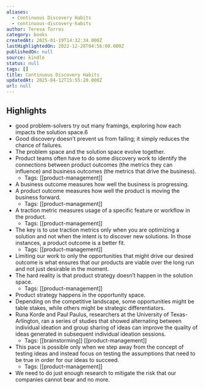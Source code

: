 ```yaml
---
aliases:
  - Continuous Discovery Habits
  - continuous-discovery-habits
author: Teresa Torres
category: books
createdAt: 2025-01-19T14:32:34.000Z
lastHighlightedOn: 2022-12-28T04:56:00.000Z
publishedOn: null
source: kindle
status: null
tags: []
title: Continuous Discovery Habits
updatedAt: 2025-04-12T15:55:20.000Z
url: null
---
```

## Highlights

- good problem-solvers try out many framings, exploring how each impacts the solution space.6
- Good discovery doesn’t prevent us from failing; it simply reduces the chance of failures.
- The problem space and the solution space evolve together.
- Product teams often have to do some discovery work to identify the connections between product outcomes (the metrics they can influence) and business outcomes (the metrics that drive the business).
    - Tags: [[product-management]]
- A business outcome measures how well the business is progressing.
- A product outcome measures how well the product is moving the business forward.
    - Tags: [[product-management]]
- A traction metric measures usage of a specific feature or workflow in the product.
    - Tags: [[product-management]]
- The key is to use traction metrics only when you are optimizing a solution and not when the intent is to discover new solutions. In those instances, a product outcome is a better fit.
    - Tags: [[product-management]]
- Limiting our work to only the opportunities that might drive our desired outcome is what ensures that our products are viable over the long run and not just desirable in the moment.
- The hard reality is that product strategy doesn’t happen in the solution space.
    - Tags: [[product-management]]
- Product strategy happens in the opportunity space.
- Depending on the competitive landscape, some opportunities might be table stakes, while others might be strategic differentiators.
- Runa Korde and Paul Paulus, researchers at the University of Texas-Arlington, ran a series of studies that showed alternating between individual ideation and group sharing of ideas can improve the quality of ideas generated in subsequent individual ideation sessions.
    - Tags: [[brainstorming]] [[product-management]]
- This pace is possible only when we step away from the concept of testing ideas and instead focus on testing the assumptions that need to be true in order for our ideas to succeed.
    - Tags: [[product-management]]
- We need to do just enough research to mitigate the risk that our companies cannot bear and no more.
